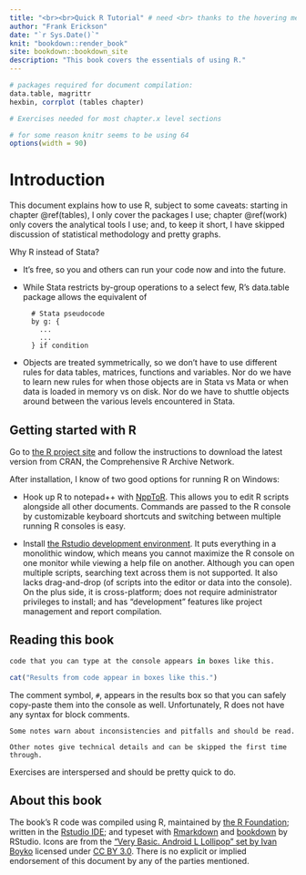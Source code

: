 ```yaml
--- 
title: "<br><br>Quick R Tutorial" # need <br> thanks to the hovering menu
author: "Frank Erickson"
date: "`r Sys.Date()`"
knit: "bookdown::render_book"
site: bookdown::bookdown_site
description: "This book covers the essentials of using R."
---
```


```r
# packages required for document compilation:
data.table, magrittr
hexbin, corrplot (tables chapter)

```

```r
# Exercises needed for most chapter.x level sections
```

```r
# for some reason knitr seems to be using 64
options(width = 90)
```


# Introduction

This document explains how to use R, subject to some caveats: starting in chapter \@ref(tables), I only cover the packages I use; chapter \@ref(work) only covers the analytical tools I use; and, to keep it short, I have skipped discussion of statistical methodology and pretty graphs. 

Why R instead of Stata? 

- It's free, so you and others can run your code now and into the future.
- While Stata restricts by-group operations to a select few, R's data.table package allows the equivalent of

        # Stata pseudocode
        by g: {
          ...
          ...
        } if condition

- Objects are treated symmetrically, so we don't have to use different rules for data tables, matrices, functions and variables. Nor do we have to learn new rules for when those objects are in Stata vs Mata or when data is loaded in memory vs on disk. Nor do we have to shuttle objects around between the various levels encountered in Stata.


## Getting started with R

Go to [the R project site](https://www.r-project.org/) and follow the instructions to download the latest version from CRAN, the Comprehensive R Archive Network.

After installation, I know of two good options for running R on Windows:

- Hook up R to notepad++ with [NppToR](https://sourceforge.net/projects/npptor/). This allows you to edit R scripts alongside all other documents. Commands are passed to the R console by customizable keyboard shortcuts and switching between multiple running R consoles is easy.

- Install [the Rstudio development environment](https://www.rstudio.com/). It puts everything in a monolithic window, which means you cannot maximize the R console on one monitor while viewing a help file on another. Although you can open multiple scripts, searching text across them is not supported. It also lacks drag-and-drop (of scripts into the editor or data into the console). On the plus side, it is cross-platform; does not require administrator privileges to install; and has "development" features like project management and report compilation.

## Reading this book

```r
code that you can type at the console appears in boxes like this.
```
```r
cat("Results from code appear in boxes like this.")
```

The comment symbol, `#`, appears in the results box so that you can safely copy-paste them into the console as well. Unfortunately, R does not have any syntax for block comments.

```block2
Some notes warn about inconsistencies and pitfalls and should be read.
```


```block2
Other notes give technical details and can be skipped the first time through.
```

Exercises are interspersed and should be pretty quick to do.

## About this book

The book's R code was compiled using R, maintained by [the R Foundation](https://www.r-project.org/); written in the [Rstudio IDE](https://www.rstudio.com/products/rstudio/); and typeset with [Rmarkdown](http://rmarkdown.rstudio.com/) and [bookdown](https://bookdown.org/) by RStudio. Icons are from the ["Very Basic. Android L Lollipop" set by Ivan Boyko](https://www.iconfinder.com/iconsets/very-basic-android-l-lollipop) licensed under [CC BY 3.0](https://creativecommons.org/licenses/by/3.0/). There is no explicit or implied endorsement of this document by any of the parties mentioned.



